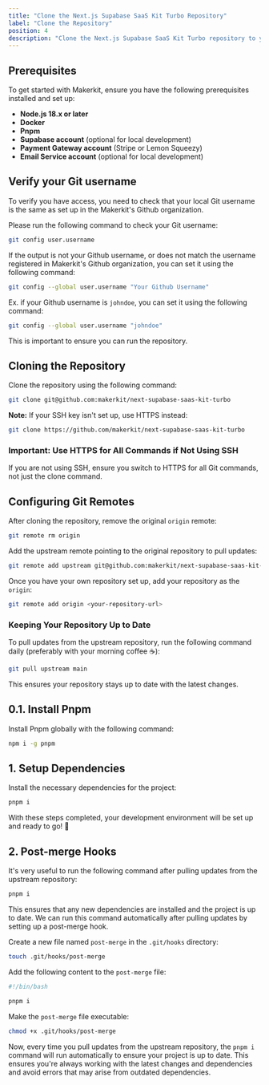 ```yaml
---
title: "Clone the Next.js Supabase SaaS Kit Turbo Repository"
label: "Clone the Repository"
position: 4
description: "Clone the Next.js Supabase SaaS Kit Turbo repository to your local machine."
---
```

## Prerequisites

To get started with Makerkit, ensure you have the following prerequisites installed and set up:

- **Node.js 18.x or later**
- **Docker**
- **Pnpm**
- **Supabase account** (optional for local development)
- **Payment Gateway account** (Stripe or Lemon Squeezy)
- **Email Service account** (optional for local development)

## Verify your Git username

To verify you have access, you need to check that your local Git username is the same as set up in the Makerkit's Github organization.

Please run the following command to check your Git username:

```bash
git config user.username
```

If the output is not your Github username, or does not match the username registered in Makerkit's Github organization, you can set it using the following command:

```bash
git config --global user.username "Your Github Username"
```

Ex. if your Github username is `johndoe`, you can set it using the following command:

```bash
git config --global user.username "johndoe"
```

This is important to ensure you can run the repository.

## Cloning the Repository

Clone the repository using the following command:

```bash
git clone git@github.com:makerkit/next-supabase-saas-kit-turbo
```

**Note:** If your SSH key isn't set up, use HTTPS instead:

```bash
git clone https://github.com/makerkit/next-supabase-saas-kit-turbo
```

### Important: Use HTTPS for All Commands if Not Using SSH

If you are not using SSH, ensure you switch to HTTPS for all Git commands, not just the clone command.

## Configuring Git Remotes

After cloning the repository, remove the original `origin` remote:

```bash
git remote rm origin
```

Add the upstream remote pointing to the original repository to pull updates:

```bash
git remote add upstream git@github.com:makerkit/next-supabase-saas-kit-turbo
```

Once you have your own repository set up, add your repository as the `origin`:

```bash
git remote add origin <your-repository-url>
```

### Keeping Your Repository Up to Date

To pull updates from the upstream repository, run the following command daily (preferably with your morning coffee ☕):

```bash
git pull upstream main
```

This ensures your repository stays up to date with the latest changes.

## 0.1. Install Pnpm

Install Pnpm globally with the following command:

```bash
npm i -g pnpm
```

## 1. Setup Dependencies

Install the necessary dependencies for the project:

```bash
pnpm i
```

With these steps completed, your development environment will be set up and ready to go! 🚀

## 2. Post-merge Hooks

It's very useful to run the following command after pulling updates from the upstream repository:

```bash
pnpm i
```

This ensures that any new dependencies are installed and the project is up to date. We can run this command automatically after pulling updates by setting up a post-merge hook.

Create a new file named `post-merge` in the `.git/hooks` directory:

```bash
touch .git/hooks/post-merge
```

Add the following content to the `post-merge` file:

```bash
#!/bin/bash

pnpm i
```

Make the `post-merge` file executable:

```bash
chmod +x .git/hooks/post-merge
```

Now, every time you pull updates from the upstream repository, the `pnpm i` command will run automatically to ensure your project is up to date. This ensures you're always working with the latest changes and dependencies and avoid errors that may arise from outdated dependencies.
